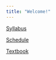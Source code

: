 ```yaml
---
title: "Welcome!"
---
```


[Syllabus](syllabus/syllabus.qmd)

[Schedule](schedule.qmd)

[Textbook](media/papers/hunter-algebra.pdf)